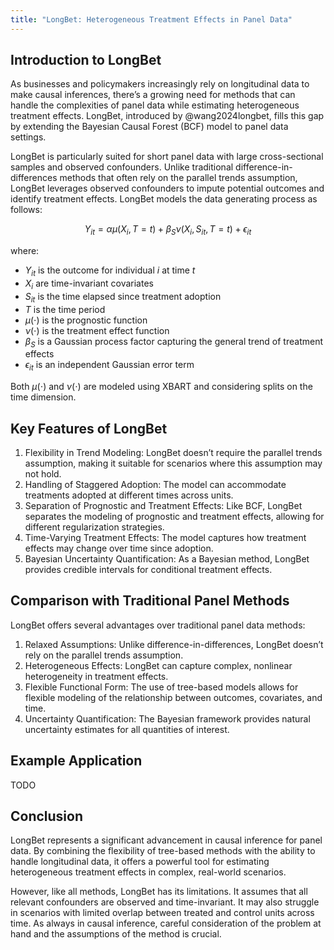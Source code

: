 ```yaml
---
title: "LongBet: Heterogeneous Treatment Effects in Panel Data"
---
```


## Introduction to LongBet

As businesses and policymakers increasingly rely on longitudinal data to make
causal inferences, there's a growing need for methods that can handle the
complexities of panel data while estimating heterogeneous treatment effects.
LongBet, introduced by @wang2024longbet, fills this gap by extending the
Bayesian Causal Forest (BCF) model to panel data settings.

LongBet is particularly suited for short panel data with large cross-sectional
samples and observed confounders. Unlike traditional difference-in-differences
methods that often rely on the parallel trends assumption, LongBet leverages
observed confounders to impute potential outcomes and identify treatment
effects. LongBet models the data generating process as follows:

$$
Y_{it} = \alpha\mu(X_i, T=t) + \beta_S\nu(X_i, S_{it}, T=t) + \epsilon_{it}
$$

where:

  - $Y_{it}$ is the outcome for individual $i$ at time $t$
  - $X_i$ are time-invariant covariates
  - $S_{it}$ is the time elapsed since treatment adoption
  - $T$ is the time period
  - $\mu(\cdot)$ is the prognostic function
  - $\nu(\cdot)$ is the treatment effect function
  - $\beta_S$ is a Gaussian process factor capturing the general trend of
    treatment effects
  - $\epsilon_{it}$ is an independent Gaussian error term

Both $\mu(\cdot)$ and $\nu(\cdot)$ are modeled using XBART and considering
splits on the time dimension.

## Key Features of LongBet

1.  Flexibility in Trend Modeling: LongBet doesn't require the parallel trends
    assumption, making it suitable for scenarios where this assumption may not
    hold.
2.  Handling of Staggered Adoption: The model can accommodate treatments adopted
    at different times across units.
3.  Separation of Prognostic and Treatment Effects: Like BCF, LongBet separates
    the modeling of prognostic and treatment effects, allowing for different
    regularization strategies.
4.  Time-Varying Treatment Effects: The model captures how treatment effects may
    change over time since adoption.
5.  Bayesian Uncertainty Quantification: As a Bayesian method, LongBet provides
    credible intervals for conditional treatment effects.

## Comparison with Traditional Panel Methods

LongBet offers several advantages over traditional panel data methods:

1.  Relaxed Assumptions: Unlike difference-in-differences, LongBet doesn't rely
    on the parallel trends assumption.
2.  Heterogeneous Effects: LongBet can capture complex, nonlinear heterogeneity
    in treatment effects.
3.  Flexible Functional Form: The use of tree-based models allows for flexible
    modeling of the relationship between outcomes, covariates, and time.
4.  Uncertainty Quantification: The Bayesian framework provides natural
    uncertainty estimates for all quantities of interest.
    
## Example Application

TODO    
    
## Conclusion

LongBet represents a significant advancement in causal inference for panel data.
By combining the flexibility of tree-based methods with the ability to handle
longitudinal data, it offers a powerful tool for estimating heterogeneous
treatment effects in complex, real-world scenarios.

However, like all methods, LongBet has its limitations. It assumes that all
relevant confounders are observed and time-invariant. It may also struggle in
scenarios with limited overlap between treated and control units across time. As
always in causal inference, careful consideration of the problem at hand and the
assumptions of the method is crucial.

   